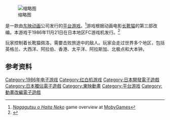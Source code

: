 {{NoteTA
| G1=Games
}}
{{Infobox VG
| title =长靴猫环游世界80天
| japanese = 長靴をはいた猫 世界一周80日大冒険
| image = Nagagutsu o Haita Neko.jpg
| caption = 封面
| developer = [[Shouei|Shouei]]
| publisher = [[东映动画|东映动画]]
| released = {{vgr|JP|November 21, 1986<ref>[http://www.gamefaqs.com/nes/938055-nagagutsu-o-haita-neko-sekai-isshuu-80-nichi-dai/data ''Nagagutsu o Haita Neko''] at [[GameFAQs|GameFAQs]]</ref>}}
| genre = [[平台游戏|平台]]
| modes = [[单人电子游戏|单人]]、[[多人电子游戏|多人]]
| platforms = [[FC游戏机|FC游戏机]]
}}

[[File:NagagutsuoHaitaNekoNESScreenshot.png|缩略图]]

{{vgname|长靴猫环游世界80天|ja=長靴をはいた猫 世界一周80日大冒険}}是一款由[[东映动画|东映动画]]公司发行的[[平台游戏|平台游戏]]。<ref name="mobygames">[http://www.mobygames.com/game/nes/nagagutsu-o-haita-neko-sekai-issh-80-nichi-daibken ''Nagagutsu o Haita Neko''] game overview at [[MobyGames|MobyGames]]</ref>游戏根据动画电影[[長靴貓_(動畫電影)|长靴猫]]的第三部改编。本游戏于1986年11月21日在日本地区FC游戏机发行。<ref name="gamefaqs">{{cite web | url = http://www.gamefaqs.com/nes/938055-nagagutsu-o-haita-neko-sekai-isshuu-80-nichi-dai| title = Release information | publisher = [[GameFAQs|GameFAQs]]| date = | accessdate = 2015-09-11}}</ref>

玩家控制着长靴猫佩洛，需要击败旅途中的敌人。玩家会走过世界多个地区，包括英格兰、大西洋、阿拉伯、香港、太平洋、阿拉斯加、北极点和大本钟。

== 参考资料 ==
{{Reflist}}

{{DEFAULTSORT:Nagagutsu o Haita Neko Sekai Isshuu 80 Nichi Dai Bouken}}
[[Category:1986年电子游戏|Category:1986年电子游戏]]
[[Category:红白机游戏|Category:红白机游戏]]
[[Category:日本開發電子遊戲|Category:日本開發電子遊戲]]
[[Category:日本獨佔電子遊戲|Category:日本獨佔電子遊戲]]
[[Category:東映動畫|Category:東映動畫]]
[[Category:平台游戏|Category:平台游戏]]
[[Category:動畫改編電子遊戲|Category:動畫改編電子遊戲]]

{{platform-videogame-stub}}